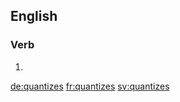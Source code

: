 ==English==

===Verb===
{{head|en}}

# {{en-third-person singular of|quantize}}

[[de:quantizes]]
[[fr:quantizes]]
[[sv:quantizes]]